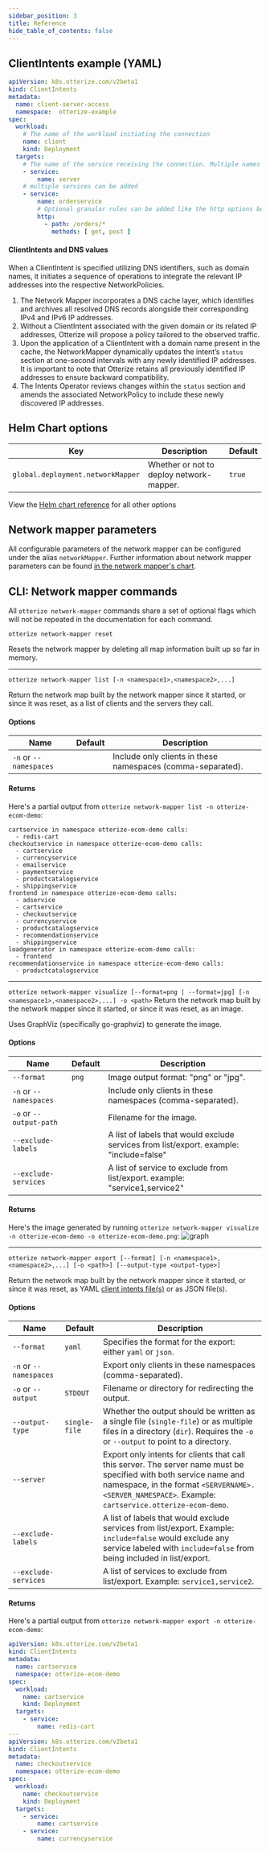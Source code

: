 ```yaml
---
sidebar_position: 3
title: Reference
hide_table_of_contents: false
---
```


## ClientIntents example (YAML)

```yaml
apiVersion: k8s.otterize.com/v2beta1
kind: ClientIntents
metadata:
  name: client-server-access
  namespace:  otterize-example
spec:
  workload:
    # The name of the workload initiating the connection
    name: client
    kind: Deployment
  targets:
    # The name of the service receiving the connection. Multiple names can be provided
    - service:
        name: server
    # multiple services can be added
    - service:
        name: orderservice
        # Optional granular rules can be added like the http options below.
        http:
          - path: /orders/*
            methods: [ get, post ]
```

#### ClientIntents and DNS values

When a ClientIntent is specified utilizing DNS identifiers, such as domain names, it initiates a sequence of operations to integrate the relevant IP addresses into the respective NetworkPolicies.

1. The Network Mapper incorporates a DNS cache layer, which identifies and archives all resolved DNS records alongside their corresponding IPv4 and IPv6 IP addresses.
2. Without a ClientIntent associated with the given domain or its related IP addresses, Otterize will propose a policy tailored to the observed traffic.
3. Upon the application of a ClientIntent with a domain name present in the cache, the NetworkMapper dynamically updates the intent’s `status` section at one-second intervals with any newly identified IP addresses. It is important to note that Otterize retains all previously identified IP addresses to ensure backward compatibility.
4. The Intents Operator reviews changes within the `status` section and amends the associated NetworkPolicy to include these newly discovered IP addresses.







## Helm Chart options

| Key                                     | Description                                                                                                                           | Default |
|-----------------------------------------|---------------------------------------------------------------------------------------------------------------------------------------|---------|
| `global.deployment.networkMapper`       | Whether or not to deploy network-mapper.                                                                                              | `true`  |

View the [Helm chart reference](/reference/otterize-chart) for all other options

## Network mapper parameters
All configurable parameters of the network mapper can be configured under the alias `networkMapper`.
Further information about network mapper parameters can be found [in the network mapper's chart](https://github.com/otterize/helm-charts/tree/main/network-mapper).


## CLI: Network mapper commands

All `otterize network-mapper` commands share a set of optional flags which will not be repeated in the documentation
for each command.

`otterize network-mapper reset`

Resets the network mapper by deleting all map information built up so far in memory.

---

`otterize network-mapper list [-n <namespace1>,<namespace2>,...]`

Return the network map built by the network mapper since it started, or since it was reset,
as a list of clients and the servers they call.

#### Options

| Name                   | Default | Description                                                 |
|------------------------|---------|-------------------------------------------------------------|
| `-n` or `--namespaces` |         | Include only clients in these namespaces (comma-separated). |

#### Returns

Here's a partial output from `otterize network-mapper list -n otterize-ecom-demo`:

```shell
cartservice in namespace otterize-ecom-demo calls:
  - redis-cart
checkoutservice in namespace otterize-ecom-demo calls:
  - cartservice
  - currencyservice
  - emailservice
  - paymentservice
  - productcatalogservice
  - shippingservice
frontend in namespace otterize-ecom-demo calls:
  - adservice
  - cartservice
  - checkoutservice
  - currencyservice
  - productcatalogservice
  - recommendationservice
  - shippingservice
loadgenerator in namespace otterize-ecom-demo calls:
  - frontend
recommendationservice in namespace otterize-ecom-demo calls:
  - productcatalogservice
```
---
`otterize network-mapper visualize [--format=png | --format=jpg] [-n <namespace1>,<namespace2>,...] -o <path>`
Return the network map built by the network mapper since it started, or since it was reset,
as an image.

Uses GraphViz (specifically go-graphviz) to generate the image.

#### Options

| Name                    | Default | Description                                                                             |
|-------------------------|---------|-----------------------------------------------------------------------------------------|
| `--format`              | `png`   | Image output format: "png" or "jpg".                                                    |
| `-n` or `--namespaces`  |         | Include only clients in these namespaces (comma-separated).                             |
| `-o` or `--output-path` |         | Filename for the image.                                                                 |
| `--exclude-labels`      |         | A list of labels that would exclude services from list/export. example: "include=false" |
| `--exclude-services`    |         | A list of service to exclude from list/export. example: "service1,service2"             |

#### Returns

Here's the image generated by running `otterize network-mapper visualize -n otterize-ecom-demo -o otterize-ecom-demo.png`:
![graph](https://user-images.githubusercontent.com/29180932/221423644-df8fbba2-dca1-4c56-baeb-f0d0afc55eb1.png)

---

`otterize network-mapper export [--format] [-n <namespace1>,<namespace2>,...] [-o <path>] [--output-type <output-type>]`

Return the network map built by the network mapper since it started, or since it was reset,
as YAML [client intents file(s)](/overview/intent-based-access-control) or as JSON file(s).

#### Options

| Name                   | Default       | Description                                                                                                                                                                 |
|------------------------|---------------|-----------------------------------------------------------------------------------------------------------------------------------------------------------------------------|
| `--format`             | `yaml`        | Specifies the format for the export: either `yaml` or `json`.                                                                                                                      |
| `-n` or `--namespaces` |               | Export only clients in these namespaces (comma-separated).                                                                                                                  |
| `-o` or `--output`     | `STDOUT`      | Filename or directory for redirecting the output.                                                                                                                           |
| `--output-type`        | `single-file` | Whether the output should be written as a single file (`single-file`) or as multiple files in a directory (`dir`). Requires the `-o` or `--output` to point to a directory. |
| `--server`             |               | Export only intents for clients that call this server. The server name must be specified with both service name and namespace, in the format `<SERVERNAME>.<SERVER_NAMESPACE>`. Example: `cartservice.otterize-ecom-demo`.                                                       |
| `--exclude-labels`     |               | A list of labels that would exclude services from list/export. Example: `include=false` would exclude any service labeled with `include=false` from being included in list/export. |
| `--exclude-services`   |               | A list of services to exclude from list/export. Example: `service1,service2`.                                                                                                |

#### Returns

Here's a partial output from `otterize network-mapper export -n otterize-ecom-demo`:

```yaml
apiVersion: k8s.otterize.com/v2beta1
kind: ClientIntents
metadata:
  name: cartservice
  namespace: otterize-ecom-demo
spec:
  workload:
    name: cartservice
    kind: Deployment
  targets:
    - service:
        name: redis-cart
---
apiVersion: k8s.otterize.com/v2beta1
kind: ClientIntents
metadata:
  name: checkoutservice
  namespace: otterize-ecom-demo
spec:
  workload:
    name: checkoutservice
    kind: Deployment
  targets:
    - service:
        name: cartservice
    - service:
        name: currencyservice
```